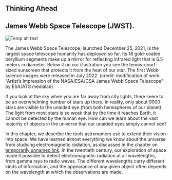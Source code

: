 ## Thinking Ahead
## James Webb Space Telescope (JWST).
![Temp alt text](__MEDIA_URL__OSC_Astro_06_00_HubbleST.jpg)<p>The James Webb Space Telescope, launched December 25, 2021, is the largest space telescope humanity has deployed so far. Its 18 gold-coated beryllium segments make up a mirror for reflecting infrared light that is 6.5 meters in diameter. Below it on our illustration you see the tennis-court-sized sunscreen that protects it from the heat of our star. The first Webb science images were released in July 2022. (credit: modification of work “Artist’s Impression of the NASA/ESA/CSA James Webb Space Telescope” by ESA/ATG medialab)</p>
If you look at the sky when you are far away from city lights, there seem to be an overwhelming number of stars up there. In reality, only about 9000 stars are visible to the unaided eye (from both hemispheres of our planet). The light from most stars is so weak that by the time it reaches Earth, it cannot be detected by the human eye. How can we learn about the vast majority of objects in the universe that our unaided eyes simply cannot see?

In this chapter, we describe the tools astronomers use to extend their vision into space. We have learned almost everything we know about the universe from studying electromagnetic radiation, as discussed in the chapter on [temporarily unnamed link](). In the twentieth century, our exploration of space made it possible to detect electromagnetic radiation at all wavelengths, from gamma rays to radio waves. The different wavelengths carry different kinds of information, and the appearance of any given object often depends on the wavelength at which the observations are made.

